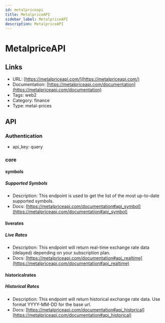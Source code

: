 ```yaml
---
id: metalpriceapi
title: MetalpriceAPI
sidebar_label: MetalpriceAPI
description: MetalpriceAPI
---
```


# MetalpriceAPI

## Links

* URL: [https://metalpriceapi.com/](https://metalpriceapi.com/)
* Documentation: [https://metalpriceapi.com/documentation](https://metalpriceapi.com/documentation)
* Tags: web2
* Category: finance
* Type: metal-prices

## API

### Authentication

* api_key: query

### core

#### symbols

##### Supported Symbols

* Description: This endpoint is used to get the list of the most up-to-date supported symbols.
* Docs: [https://metalpriceapi.com/documentation#api_symbol](https://metalpriceapi.com/documentation#api_symbol)

#### liverates

##### Live Rates

* Description: This endpoint will return real-time exchange rate data (delayed) depending on your subscription plan.
* Docs: [https://metalpriceapi.com/documentation#api_realtime](https://metalpriceapi.com/documentation#api_realtime)

#### historicalrates

##### Historical Rates

* Description: This endpoint will return historical exchange rate data. Use format YYYY-MM-DD for the base url.
* Docs: [https://metalpriceapi.com/documentation#api_historical](https://metalpriceapi.com/documentation#api_historical)
